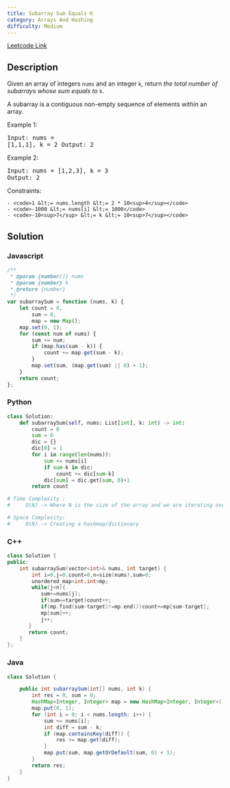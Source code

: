 ```yaml
---
title: Subarray Sum Equals K
category: Arrays And Hashing
difficulty: Medium
---
```


<Callout>

[Leetcode Link](https://leetcode.com/problems/subarray-sum-equals-k)

</Callout>

## Description
Given an array of integers <code>nums</code> and an integer <code>k</code>, return *the total number of subarrays whose sum equals to* <code>k</code>.

A subarray is a contiguous non-empty sequence of elements within an array.

 
Example 1:
<br /><pre className="overflow-x-auto">Input: nums = [1,1,1], k = 2
Output: 2
</pre>Example 2:
<br /><pre className="overflow-x-auto">Input: nums = [1,2,3], k = 3
Output: 2
</pre>
 
Constraints:


	- <code>1 &lt;= nums.length &lt;= 2 * 10<sup>4</sup></code>
	- <code>-1000 &lt;= nums[i] &lt;= 1000</code>
	- <code>-10<sup>7</sup> &lt;= k &lt;= 10<sup>7</sup></code>



## Solution

### Javascript
```javascript
/**
 * @param {number[]} nums
 * @param {number} k
 * @return {number}
 */
var subarraySum = function (nums, k) {
    let count = 0,
        sum = 0,
        map = new Map();
    map.set(0, 1);
    for (const num of nums) {
        sum += num;
        if (map.has(sum - k)) {
            count += map.get(sum - k);
        }
        map.set(sum, (map.get(sum) || 0) + 1);
    }
    return count;
};

```
### Python
```python
class Solution:
    def subarraySum(self, nums: List[int], k: int) -> int:
        count = 0
        sum = 0
        dic = {}
        dic[0] = 1
        for i in range(len(nums)):
            sum += nums[i]
            if sum-k in dic:
                count += dic[sum-k]
            dic[sum] = dic.get(sum, 0)+1
        return count

# Time Complexity :
#     O(N) -> Where N is the size of the array and we are iterating over the array once

# Space Complexity:
#     O(N) -> Creating a hashmap/dictionary

```
### C++
```cpp
class Solution {
public:
    int subarraySum(vector<int>& nums, int target) {
        int i=0,j=0,count=0,n=size(nums),sum=0;
        unordered_map<int,int>mp;
        while(j<n){
           sum+=nums[j];
           if(sum==target)count++;
           if(mp.find(sum-target)!=mp.end())count+=mp[sum-target];
           mp[sum]++;
           j++;
       } 
       return count;
    }
};
```
### Java
```java
class Solution {

    public int subarraySum(int[] nums, int k) {
        int res = 0, sum = 0;
        HashMap<Integer, Integer> map = new HashMap<Integer, Integer>();
        map.put(0, 1);
        for (int i = 0; i < nums.length; i++) {
            sum += nums[i];
            int diff = sum - k;
            if (map.containsKey(diff)) {
                res += map.get(diff);
            }
            map.put(sum, map.getOrDefault(sum, 0) + 1);
        }
        return res;
    }
}

```


